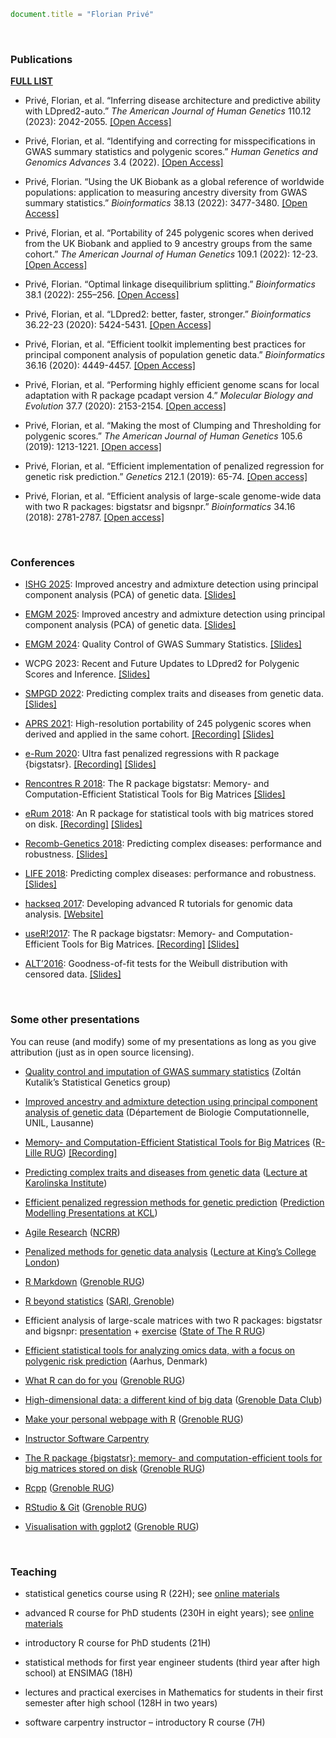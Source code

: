 
```js
document.title = "Florian Privé"
```

<br>

### Publications

[**FULL LIST**](https://scholar.google.fr/citations?user=ykDpRgwAAAAJ)

- Privé, Florian, et al. "Inferring disease architecture and predictive ability with LDpred2-auto." *The American Journal of Human Genetics* 110.12 (2023): 2042-2055. [[Open Access]](https://doi.org/10.1016/j.ajhg.2023.10.010)

- Privé, Florian, et al. "Identifying and correcting for misspecifications in GWAS summary statistics and polygenic scores." *Human Genetics and Genomics Advances* 3.4 (2022). [[Open Access]](https://doi.org/10.1016/j.xhgg.2022.100136)

- Privé, Florian. "Using the UK Biobank as a global reference of worldwide populations: application to measuring ancestry diversity from GWAS summary statistics." *Bioinformatics* 38.13 (2022): 3477-3480. [[Open Access]](https://doi.org/10.1093/bioinformatics/btac348)

- Privé, Florian, et al. "Portability of 245 polygenic scores when derived from the UK Biobank and applied to 9 ancestry groups from the same cohort." *The American Journal of Human Genetics* 109.1 (2022): 12-23. [[Open Access]](https://doi.org/10.1016/j.ajhg.2021.11.008)

- Privé, Florian. "Optimal linkage disequilibrium splitting." *Bioinformatics* 38.1 (2022): 255–256. [[Open Access]](https://doi.org/10.1093/bioinformatics/btab519)

- Privé, Florian, et al. "LDpred2: better, faster, stronger." *Bioinformatics* 36.22-23 (2020): 5424-5431. [[Open Access]](https://doi.org/10.1093/bioinformatics/btaa1029)

- Privé, Florian, et al. "Efficient toolkit implementing best practices for principal component analysis of population genetic data." *Bioinformatics* 36.16 (2020): 4449-4457. [[Open Access]](https://doi.org/10.1093/bioinformatics/btaa520)

- Privé, Florian, et al. "Performing highly efficient genome scans for local adaptation with R package pcadapt version 4." *Molecular Biology and Evolution* 37.7 (2020): 2153-2154. [[Open access]](https://doi.org/10.1093/molbev/msaa053)

- Privé, Florian, et al. "Making the most of Clumping and Thresholding for polygenic scores." *The American Journal of Human Genetics* 105.6 (2019): 1213-1221. [[Open access]](https://doi.org/10.1016/j.ajhg.2019.11.001)

- Privé, Florian, et al. "Efficient implementation of penalized regression for genetic risk prediction." *Genetics* 212.1 (2019): 65-74. [[Open access]](https://doi.org/10.1534/genetics.119.302019)

- Privé, Florian, et al. "Efficient analysis of large-scale genome-wide data with two R packages: bigstatsr and bigsnpr." *Bioinformatics* 34.16 (2018): 2781-2787. [[Open access]](https://doi.org/10.1093/bioinformatics/bty185)

<br>

### Conferences

- [ISHG 2025](https://ishg2025.sciencesconf.org/?lang=en): Improved ancestry and admixture detection
using principal component analysis (PCA)
of genetic data. [[Slides]](https://privefl.github.io/thesis-docs/ISHG2025.html)

- [EMGM 2025](https://emgm2025.sciencesconf.org/): Improved ancestry and admixture detection
using principal component analysis (PCA)
of genetic data. [[Slides]](https://privefl.github.io/thesis-docs/EMGM2025.html)

- [EMGM 2024](https://emgm2024.ista.ac.at/): Quality Control of GWAS Summary Statistics. [[Slides]](https://privefl.github.io/thesis-docs/EMGM2024.html) 

- WCPG 2023: Recent and Future Updates to LDpred2 for Polygenic Scores and Inference. [[Slides]](https://privefl.github.io/thesis-docs/ldpred2-wcpg2023.html) 

- [SMPGD 2022](https://smpgd2022.sciencesconf.org/): Predicting complex traits and diseases from genetic data. [[Slides]](https://privefl.github.io/thesis-docs/smpgd22.html) 

- [APRS 2021](https://aacb.eventsair.com/aprs2021/): High-resolution portability of 245 polygenic scores when derived and applied in the same cohort. [[Recording]](https://youtu.be/NVOVZYeWqs4) [[Slides]](https://privefl.github.io/UKBB-PGS/APRS2021.html) 

- [e-Rum 2020](https://2020.erum.io/): Ultra fast penalized regressions with R package {bigstatsr}. [[Recording]](https://www.youtube.com/watch?v=sHlj_H8K2RI&t=127s) [[Slides]](https://privefl.github.io/R-presentation/slides-eRum2020.html) 

- [Rencontres R 2018](https://r2018-rennes.sciencesconf.org/): The R package bigstatsr: Memory- and Computation-Efficient Statistical Tools for Big Matrices [[Slides]](https://privefl.github.io/RR18/bigstatsr.html)

- [eRum 2018](https://2018.erum.io/): An R package for statistical tools with big matrices stored on disk. [[Recording]](https://youtu.be/w3a1-KLmDM8) [[Slides]](https://privefl.github.io/eRum-2018/slides.html)

- [Recomb-Genetics 2018](http://recomb2018.fr/recomb-genetics/): Predicting complex diseases: performance and robustness. [[Slides]](https://privefl.github.io/thesis-docs/recomb18.html)

- [LIFE 2018](https://life.univ-grenoble-alpes.fr/life-world/events-news/life-annual-meeting-725690.htm?RH=11210192165071361): Predicting complex diseases: performance and robustness. [[Slides]](https://github.com/privefl/paper2-PRS/blob/master/LIFE/pres-f-priv%C3%A9.pdf)

- [hackseq 2017](http://www.hackseq.com/): Developing advanced R tutorials for genomic data analysis. [[Website]](https://hackseq.github.io/2017_project_5/)

- [useR!2017](https://user2017.brussels/): The R package bigstatsr:
Memory- and Computation-Efficient Tools for Big Matrices. [[Recording]](https://t.co/aYt0q8MeXJ) [[Slides]](https://privefl.github.io/useR-2017/slides.html)

- [ALT'2016](http://alt2016.sciencesconf.org/): Goodness-of-fit tests for the Weibull distribution with censored data. [[Slides]](slides_GOFW.pdf#1)

<br>

### Some other presentations

You can reuse (and modify) some of my presentations as long as you give attribution (just as in open source licensing).

- [Quality control and imputation of GWAS summary statistics](https://privefl.github.io/thesis-docs/qc-imp.html) (Zoltán Kutalik's Statistical Genetics group) 

- [Improved ancestry and admixture detection using principal component analysis of genetic data](https://privefl.github.io/thesis-docs/ancestry-deconv3.html) (Département de Biologie Computationnelle, UNIL, Lausanne)

- [Memory- and Computation-Efficient Statistical Tools for Big Matrices](https://privefl.github.io/R-presentation/bigrverse.html) ([R-Lille RUG](https://t.co/fzuM15GBCT)) [[Recording]](https://www.youtube.com/watch?v=UXKYqpAo6cs)

- [Predicting complex traits and diseases from genetic data](https://privefl.github.io/thesis-docs/lecture-KI.html) ([Lecture at Karolinska Institute](https://kiwas.ki.se/katalog/katalog/kurs/9304))

- [Efficient penalized regression methods for genetic prediction](https://privefl.github.io/thesis-docs/PLR-genetics.html) ([Prediction Modelling Presentations at KCL](https://www.maudsleybrc.nihr.ac.uk/facilities/prediction-modelling-group/))

- [Agile Research](https://privefl.github.io/thesis-docs/agile-research.html) ([NCRR](https://ncrr.au.dk/))

- [Penalized methods for genetic data analysis](https://privefl.github.io/R-presentation/penalised-genetics.html) ([Lecture at King's College London](https://www.kcl.ac.uk/ioppn/depts/biostatisticshealthinformatics/teaching/courses/machine-learning))

- [R Markdown](https://privefl.github.io/R-presentation/rmarkdown.html) ([Grenoble RUG](https://r-in-grenoble.github.io/))

- [R beyond statistics](https://privefl.github.io/R-presentation/beyond-stats.html) ([SARI, Grenoble](https://sari.grenoble-inp.fr/doku.php))

- Efficient analysis of large-scale matrices with two R packages: bigstatsr and bigsnpr: [presentation](https://privefl.github.io/R-presentation/bigstatsr.html) + [exercise](https://privefl.github.io/bigsnpr/articles/exo.html) ([State of The R RUG](https://stateofther.github.io/))

- [Efficient statistical tools for analyzing omics data, with a focus on polygenic risk prediction](https://privefl.github.io/thesis-docs/aarhus.html) (Aarhus, Denmark)

- [What R can do for you](https://privefl.github.io/R-presentation/whatrcando.html) ([Grenoble RUG](https://r-in-grenoble.github.io/))

- [High-dimensional data: a different kind of big data](https://privefl.github.io/thesis-docs/data-club.html) ([Grenoble Data Club](https://data-institute.univ-grenoble-alpes.fr/education/data-club-730304.htm))

- [Make your personal webpage with R](https://privefl.github.io/R-presentation/rmarkdown-websites.html) ([Grenoble RUG](https://r-in-grenoble.github.io/))

- [Instructor Software Carpentry](https://grenoble-alpes-data-institute.github.io/2018-05-31-grenoble-software-carpentry/)

- [The R package {bigstatsr}: memory- and computation-efficient tools for big matrices stored on disk](https://privefl.github.io/R-presentation/bigstatsr.html) ([Grenoble RUG](https://r-in-grenoble.github.io/))

- [Rcpp](https://privefl.github.io/R-presentation/Rcpp.html) ([Grenoble RUG](https://r-in-grenoble.github.io/))

- [RStudio & Git](https://privefl.github.io/R-presentation/rstudio-git.html) ([Grenoble RUG](https://r-in-grenoble.github.io/))

- [Visualisation with ggplot2](https://privefl.github.io/R-presentation/ggplot2.html) ([Grenoble RUG](https://r-in-grenoble.github.io/))

<br>

### Teaching

- statistical genetics course using R (22H); see [online materials](https://privefl.github.io/statgen-course/)

- advanced R course for PhD students (230H in eight years); see [online materials](https://privefl.github.io/advr38book/)

- introductory R course for PhD students (21H)

- statistical methods for first year engineer students (third year after high school) at ENSIMAG (18H)

- lectures and practical exercises in Mathematics for students in their first semester after high school (128H in two years)

- software carpentry instructor -- introductory R course (7H)
